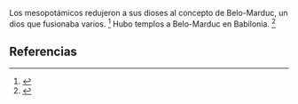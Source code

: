 Los mesopotámicos redujeron a sus dioses al concepto de Belo-Marduc, un dios que fusionaba varios. <ref name="n0">{{lib|LU|96|0|1}}</ref> Hubo templos a Belo-Marduc en Babilonia. <ref name="n1">{{lib|LU|95|1|10}}</ref> 

== Referencias ==

<references/>
